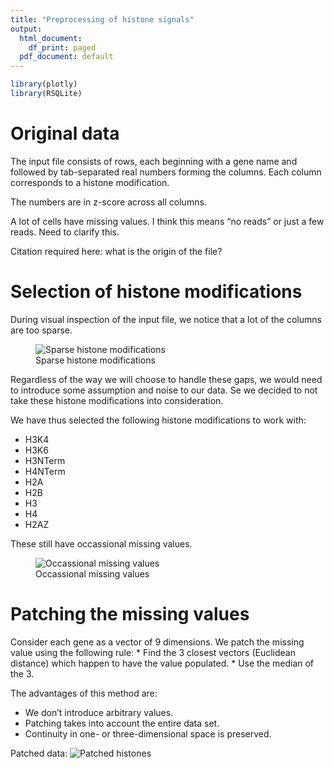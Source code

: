 ```yaml
---
title: "Preprocessing of histone signals"
output:
  html_document:
    df_print: paged
  pdf_document: default
---
```


```r
library(plotly)
library(RSQLite)
```

# Original data

The input file consists of rows, each beginning with a gene name and followed by tab-separated real numbers forming the columns. Each column corresponds to a histone modification.

The numbers are in z-score across all columns.

A lot of cells have missing values. I think this means "no reads" or just a few reads. Need to clarify this.

Citation required here: what is the origin of the file?

# Selection of histone modifications

During visual inspection of the input file, we notice that a lot of the columns are too sparse.

![Sparse histone modifications](images/SparseHistones.png)

Regardless of the way we will choose to handle these gaps, we would need to introduce some assumption and noise to our data. Se we decided to not take these histone modifications into consideration.

We have thus selected the following histone modifications to work with:

 * H3K4
 * H3K6
 * H3NTerm
 * H4NTerm
 * H2A
 * H2B
 * H3
 * H4
 * H2AZ

These still have occassional missing values.

![Occassional missing values](images/OccassionalMissingValues.png)

# Patching the missing values

Consider each gene as a vector of 9 dimensions.
We patch the missing value using the following rule:
 * Find the 3 closest vectors (Euclidean distance) which happen to have the value populated.
 * Use the median of the 3.
 
The advantages of this method are:

 * We don't introduce arbitrary values.
 * Patching takes into account the entire data set.
 * Continuity in one- or three-dimensional space is preserved.
 
Patched data:
![Patched histones](images/PatchedHistones.png)
